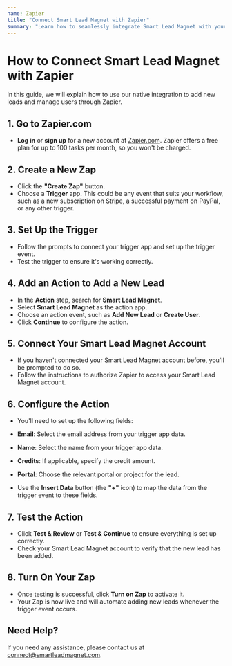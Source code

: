 ```yaml
---
name: Zapier
title: "Connect Smart Lead Magnet with Zapier"
summary: "Learn how to seamlessly integrate Smart Lead Magnet with your Zapier account."
---
```


# How to Connect Smart Lead Magnet with Zapier

In this guide, we will explain how to use our native integration to add new leads and manage users through Zapier.

## 1. Go to Zapier.com

- **Log in** or **sign up** for a new account at [Zapier.com](https://zapier.com).
Zapier offers a free plan for up to 100 tasks per month, so you won't be charged.

## 2. Create a New Zap

- Click the **"Create Zap"** button.
- Choose a **Trigger** app. This could be any event that suits your workflow, such as a new subscription on Stripe, a successful payment on PayPal, or any other trigger.

## 3. Set Up the Trigger

- Follow the prompts to connect your trigger app and set up the trigger event.
- Test the trigger to ensure it's working correctly.

## 4. Add an Action to Add a New Lead

- In the **Action** step, search for **Smart Lead Magnet**.
- Select **Smart Lead Magnet** as the action app.
- Choose an action event, such as **Add New Lead** or **Create User**.
- Click **Continue** to configure the action.

## 5. Connect Your Smart Lead Magnet Account

- If you haven't connected your Smart Lead Magnet account before, you'll be prompted to do so.
- Follow the instructions to authorize Zapier to access your Smart Lead Magnet account.

## 6. Configure the Action

- You'll need to set up the following fields:

- **Email**: Select the email address from your trigger app data.
- **Name**: Select the name from your trigger app data.
- **Credits**: If applicable, specify the credit amount.
- **Portal**: Choose the relevant portal or project for the lead.

- Use the **Insert Data** button (the **"+"** icon) to map the data from the trigger event to these fields.

## 7. Test the Action

- Click **Test & Review** or **Test & Continue** to ensure everything is set up correctly.
- Check your Smart Lead Magnet account to verify that the new lead has been added.

## 8. Turn On Your Zap

- Once testing is successful, click **Turn on Zap** to activate it.
- Your Zap is now live and will automate adding new leads whenever the trigger event occurs.

## Need Help?

If you need any assistance, please contact us at [connect@smartleadmagnet.com](mailto:connect@smartleadmagnet.com).


